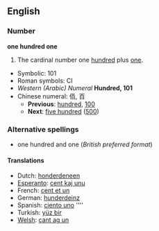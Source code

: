 ==English==

===Number===
'''one hundred one'''
# The cardinal number one [[hundred]] plus [[one]].
*Symbolic: 101
*Roman symbols: CI
*''Western (Arabic) Numeral'' '''Hundred, 101'''
*Chinese numeral: 佰, 百
**'''Previous''': [[hundred]], [[100]]
**'''Next''': [[five hundred]] ([[500]])

===Alternative spellings===
*one hundred and one (''British preferred format'') <!--This entry only exists to showcase the "and" difference between US and UK/Commonwealth, right?  Shouldn't it go a little more in depth, explaining that "and" is acceptable in the US, but likely to cause confusion (since "and" usually implies a decimal point?)-->

====Translations====

*Dutch: [[honderdeneen]] {{f}}
*[[Esperanto]]: [[cent kaj unu]]
*French: [[cent et un]] {{m}}
*German: [[hunderdeinz]] {{f}}
*Spanish: [[ciento uno]] ''''
*Turkish: [[yüz bir]]
*[[Welsh]]: [[cant ag un]]